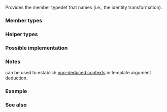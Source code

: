 {{cpp/title|type_identity}}
{{cpp/meta/navbar}}
{{dcl begin}}
{{dcl header|type_traits}}
{{dcl|since=c++20|
template&lt; class T &gt;
struct type_identity;
}}
{{dcl end}}

Provides the member typedef {{tt|type}} that names {{tt|T}} (i.e., the identity transformation).

{{cpp/types/nospec}}

===Member types===
{{dsc begin}}
{{dsc hitem|Name|Definition}}
{{dsc|{{tt|type}}|{{tt|T}}}}
{{dsc end}}

===Helper types===
{{ddcl|since=c++20|1=
template&lt; class T &gt;
using type_identity_t = type_identity&lt;T&gt;::type;
}}

===Possible implementation===
{{eq fun
|1=
template&lt;class T&gt;
struct type_identity { using type = T; };
}}

=== Notes ===
{{tt|std::type_identity}} can be used to establish [[cpp/language/template argument deduction#Non-deduced contexts|non-deduced contexts]] in template argument deduction.

{{feature test macro|__cpp_lib_type_identity|{{tt|std::type_identity}}|value=201806L|std=C++20}}

===Example===
{{example
|code=
#include &lt;iostream&gt;
#include &lt;type_traits&gt;

template&lt;class T&gt;
T foo(T a, T b) { return a + b; }

template&lt;class T&gt;
T bar(T a, std::type_identity_t&lt;T&gt; b) { return a + b; }

int main()
{
    // foo(4.2, 1); // error, deduced conflicting types for 'T'
    std::cout &lt;&lt; bar(4.2, 1) &lt;&lt; '\n';  // OK, calls bar&lt;double&gt;
}
|p=false
|output=
5.2
}}

===See also===
{{dsc begin}}
{{dsc inc|cpp/utility/functional/dsc identity}}
{{dsc end}}

{{langlinks|de|es|ja|ru|zh}}